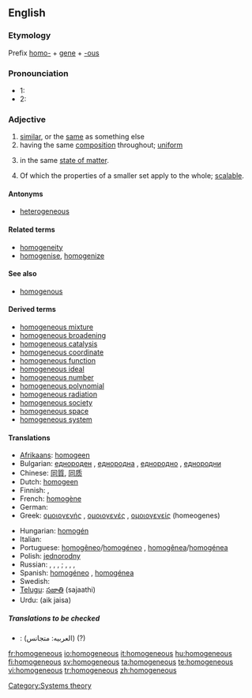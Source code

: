 ==English==

===Etymology===
Prefix [[homo-]] + [[gene]] + [[-ous]]

===Pronounciation===
* 1: {{IPA|/ho.məˈdʒi.ni.əs/}}
* 2: {{IPA|/həˈmɑ.dʒɪ.nəs/}}
*: {{audio|en-us-homogeneous.ogg|Audio (US)}}
*: {{audio|en-uk-homogeneous.ogg|Audio (UK)}}

===Adjective===
{{wikipedia|homogeneous (mathematics)}}
{{en-adj|-}}

# [[similar]], or the [[same]] as something else
# having the same [[composition]] throughout; [[uniform]]
# {{chemistry}} in the same [[state of matter]].
# {{mathematics}} Of which the properties of a smaller set apply to the whole; [[scalable]].

====Antonyms====
* [[heterogeneous]]

====Related terms====
* [[homogeneity]]
* [[homogenise]], [[homogenize]]

====See also====
* [[homogenous]]

====Derived terms====
* [[homogeneous mixture]]
* [[homogeneous broadening]]
* [[homogeneous catalysis]]
* [[homogeneous coordinate]]
* [[homogeneous function]]
* [[homogeneous ideal]]
* [[homogeneous number]]
* [[homogeneous polynomial]]
* [[homogeneous radiation]]
* [[homogeneous society]]
* [[homogeneous space]]
* [[homogeneous system]]

====Translations====
{{top}}
* [[Afrikaans]]: [[homogeen]]
* Bulgarian: [[еднороден]] {{m}}, [[еднородна]] {{f}}, [[еднородно]] {{n}}, [[еднородни]] {{p}}
* Chinese: [[同質]], [[同质]]
* Dutch: [[homogeen]]
* Finnish: {{t+|fi|yhtenäinen}}, {{t+|fi|homogeeninen}}
* French: [[homogène]]
* German: {{t+|de|homogen}}
* Greek: [[ομοιογενής]] {{m|f}}, [[ομοιογενές]] {{n}}, [[ομοιογενείς]] {{p}} (homeogenes)
{{mid}}
* Hungarian: [[homogén]]
* Italian: {{t+|it|omogeneo}}
* Portuguese: [[homogêneo]]/[[homogéneo]] {{m}}, [[homogênea]]/[[homogénea]] {{f}}
* Polish: [[jednorodny]]
* Russian: {{t|ru|гомогенный|m|sc=Cyrl}}, {{t|ru|гомогенная|f|sc=Cyrl}}, {{t|ru|гомогенное|n|sc=Cyrl}}, {{t|ru|гомогенные|p|sc=Cyrl}}; {{t|ru|однородный|m|sc=Cyrl}}, {{t|ru|однородная|f|sc=Cyrl}}, {{t|ru|однородное|n|sc=Cyrl}}, {{t|ru|однородные|p|sc=Cyrl}}
* Spanish: [[homogéneo]] {{m}}, [[homogénea]] {{f}}
* Swedish: {{t+|sv|homogen}}
* [[Telugu]]: [[సజాతి]] (sajaathi)
* Urdu: (aik jaisa)
{{bottom}}

=====Translations to be checked=====
* {{ttbc|Arabic}}: (العربيه: متجانس) (?)

[[Category:Systems theory]]

[[fr:homogeneous]]
[[io:homogeneous]]
[[it:homogeneous]]
[[hu:homogeneous]]
[[fi:homogeneous]]
[[sv:homogeneous]]
[[ta:homogeneous]]
[[te:homogeneous]]
[[vi:homogeneous]]
[[tr:homogeneous]]
[[zh:homogeneous]]